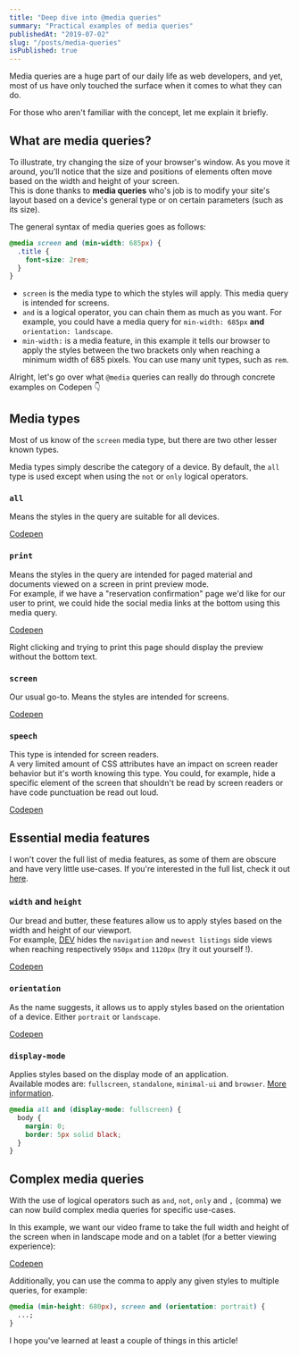 ```yaml
---
title: "Deep dive into @media queries"
summary: "Practical examples of media queries"
publishedAt: "2019-07-02"
slug: "/posts/media-queries"
isPublished: true
---
```


Media queries are a huge part of our daily life as web developers, and yet, most of us have only touched the surface when it comes to what they can do.

For those who aren't familiar with the concept, let me explain it briefly.

## What are media queries?

To illustrate, try changing the size of your browser's window. As you move it around, you'll notice that the size and positions of elements often move based on the width and height of your screen.  
This is done thanks to **media queries** who's job is to modify your site's layout based on a device's general type or on certain parameters (such as its size).

The general syntax of media queries goes as follows:

```css
@media screen and (min-width: 685px) {
  .title {
    font-size: 2rem;
  }
}
```

- `screen` is the media type to which the styles will apply. This media query is intended for screens.
- `and` is a logical operator, you can chain them as much as you want. For example, you could have a media query for `min-width: 685px` **and** `orientation: landscape`.
- `min-width:` is a media feature, in this example it tells our browser to apply the styles between the two brackets only when reaching a minimum width of 685 pixels. You can use many unit types, such as `rem`.

Alright, let's go over what `@media` queries can really do through concrete examples on Codepen 👇

## Media types

Most of us know of the `screen` media type, but there are two other lesser known types.

Media types simply describe the category of a device. By default, the `all` type is used except when using the `not` or `only` logical operators.

### `all`

Means the styles in the query are suitable for all devices.

[Codepen](https://codepen.io/christopherkade/pen/XLzgXX)

### `print`

Means the styles in the query are intended for paged material and documents viewed on a screen in print preview mode.  
For example, if we have a "reservation confirmation" page we'd like for our user to print, we could hide the social media links at the bottom using this media query.

[Codepen](https://codepen.io/christopherkade/pen/XLzgEp)

Right clicking and trying to print this page should display the preview without the bottom text.

### `screen`

Our usual go-to. Means the styles are intended for screens.

[Codepen](https://codepen.io/christopherkade/pen/RzjZxb)

### `speech`

This type is intended for screen readers.  
A very limited amount of CSS attributes have an impact on screen reader behavior but it's worth knowing this type. You could, for example, hide a specific element of the screen that shouldn't be read by screen readers or have code punctuation be read out loud.

[Codepen](https://codepen.io/christopherkade/pen/ZdaJmo)

## Essential media features

I won't cover the full list of media features, as some of them are obscure and have very little use-cases. If you're interested in the full list, check it out [here](https://developer.mozilla.org/en-US/docs/Web/CSS/Media_Queries/Using_media_queries#Media_features).

### `width` and `height`

Our bread and butter, these features allow us to apply styles based on the width and height of our viewport.  
For example, [DEV](http://dev.to) hides the `navigation` and `newest listings` side views when reaching respectively `950px` and `1120px` (try it out yourself !).

[Codepen](https://codepen.io/christopherkade/pen/ZdrgzY)

### `orientation`

As the name suggests, it allows us to apply styles based on the orientation of a device. Either `portrait` or `landscape`.

[Codepen](https://codepen.io/christopherkade/pen/ZdxgVO)

### `display-mode`

Applies styles based on the display mode of an application.  
Available modes are: `fullscreen`, `standalone`, `minimal-ui` and `browser`. [More information](https://developer.mozilla.org/en-US/docs/Web/CSS/@media/display-mode#Syntax).

```css
@media all and (display-mode: fullscreen) {
  body {
    margin: 0;
    border: 5px solid black;
  }
}
```

## Complex media queries

With the use of logical operators such as `and`, `not`, `only` and `,` (comma) we can now build complex media queries for specific use-cases.

In this example, we want our video frame to take the full width and height of the screen when in landscape mode and on a tablet (for a better viewing experience):

[Codepen](https://codepen.io/christopherkade/pen/wLjwMv)

Additionally, you can use the comma to apply any given styles to multiple queries, for example:

```css
@media (min-height: 680px), screen and (orientation: portrait) {
  ...;
}
```

I hope you've learned at least a couple of things in this article!
